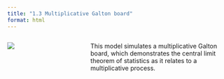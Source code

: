 ```yaml
---
title: "1.3 Multiplicative Galton board"
format: html
---
```


:::: {.columns}
::: {.column width=35%}
[![](1.3-galtonBoard-Multiplicative.png)](1.3-galtonBoard-Multiplicative.nlogo)
:::

::: {.column width=65%}
This model simulates a multiplicative Galton board, which demonstrates the central limit theorem of statistics as it relates to a multiplicative process.
:::
::::
